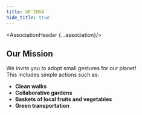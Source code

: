 ```yaml
---
title: GR'INSA
hide_title: true
---
```





<AssociationHeader {...association}/>

## Our Mission

We invite you to adopt small gestures for our planet!  
This includes simple actions such as:  
- **Clean walks**  
- **Collaborative gardens**  
- **Baskets of local fruits and vegetables**  
- **Green transportation**  

